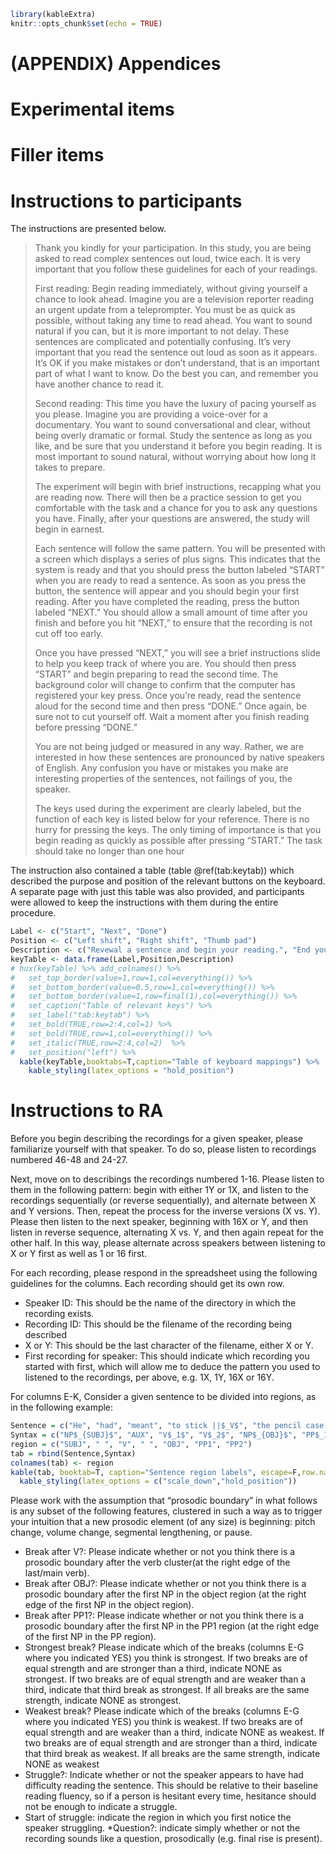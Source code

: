 ```r
library(kableExtra)
knitr::opts_chunk$set(echo = TRUE)
```

# (APPENDIX) Appendices {-}

# Experimental items {#items}

# Filler items {#fillers}

# Instructions to participants {#instr}

The instructions are presented below.

>Thank you kindly for your participation. In this study, you are being asked to read complex sentences out loud, twice each. It is very important that you follow these guidelines for each of your readings.
>
>First reading: Begin reading immediately, without giving yourself a chance to look ahead. Imagine you are a television reporter reading an urgent update from a teleprompter. You must be as quick as possible, without taking any time to read ahead.  You want to sound natural if you can, but it is more important to not delay. These sentences are complicated and potentially confusing. It’s very important that you read the sentence out loud as soon as it appears. It’s OK if you make mistakes or don’t understand, that is an important part of what I want to know. Do the best you can, and remember you have another chance to read it. 
>
>Second reading: This time you have the luxury of pacing yourself as you please. Imagine you are providing a voice-over for a documentary. You want to sound conversational and clear, without being overly dramatic or formal. Study the sentence as long as you like, and be sure that you understand it before you begin reading. It is most important to sound natural, without worrying about how long it takes to prepare.
>
>The experiment will begin with brief instructions, recapping what you are reading now. There will then be a practice session to get you comfortable with the task and a chance for you to ask any questions you have. Finally, after your questions are answered, the study will begin in earnest.
>
>Each sentence will follow the same pattern. You will be presented with a screen which displays a series of plus signs. This indicates that the system is ready and that you should press the button labeled “START” when you are ready to read a sentence. As soon as you press the button, the sentence will appear and you should begin your first reading. After you have completed the reading, press the button labeled “NEXT.” You should allow a small amount of time after you finish and before you hit “NEXT,” to ensure that the recording is not cut off too early. 
>
>Once you have pressed “NEXT,” you will see a brief instructions slide to help you keep track of where you are. You should then press “START” and begin preparing to read the second time. The background color will change to confirm that the computer has registered your key press. Once you’re ready, read the sentence aloud for the second time and then press “DONE.” Once again, be sure not to cut yourself off. Wait a moment after you finish reading before pressing “DONE.”
>
>You are not being judged or measured in any way. Rather, we are interested in how these sentences are pronounced by native speakers of English. Any confusion you have or mistakes you make are interesting properties of the sentences, not failings of you, the speaker.
>
>The keys used during the experiment are clearly labeled, but the function of each key is listed below for your reference. There is no hurry for pressing the keys. The only timing of importance is that you begin reading as quickly as possible after pressing “START.” The task should take no longer than one hour

The instruction also contained a table (table \@ref(tab:keytab)) which described the purpose and position of the relevant buttons on the keyboard. A separate page with just this table was also provided, and participants were allowed to keep the instructions with them during the entire procedure.

```r
Label <- c("Start", "Next", "Done")
Position <- c("Left shift", "Right shift", "Thumb pad")
Description <- c("Revewal a sentence and begin your reading.", "End your first reading.", "End your second reading and prepare for the next sentence.")
keyTable <- data.frame(Label,Position,Description)
# hux(keyTable) %>% add_colnames() %>%
#   set_top_border(value=1,row=1,col=everything()) %>%
#   set_bottom_border(value=0.5,row=1,col=everything()) %>%
#   set_bottom_border(value=1,row=final(1),col=everything()) %>%
#   set_caption("Table of relevant keys") %>%
#   set_label("tab:keytab") %>%
#   set_bold(TRUE,row=2:4,col=1) %>%
#   set_bold(TRUE,row=1,col=everything()) %>%
#   set_italic(TRUE,row=2:4,col=2)  %>%
#   set_position("left") %>%
  kable(keyTable,booktabs=T,caption="Table of keyboard mappings") %>%
    kable_styling(latex_options = "hold_position")

```


# Instructions to RA {#RA}

Before you begin describing the recordings for a given speaker, please familiarize yourself with that speaker. To do so, please listen to recordings numbered 46-48 and 24-27.

Next, move on to describings the recordings numbered 1-16. Please listen to them in the following pattern: begin with either 1Y or 1X, and listen to the recordings sequentially (or reverse sequentially), and alternate between X and Y versions. Then, repeat the process for the inverse versions (X vs. Y). Please then listen to the next speaker, beginning with 16X or Y, and then listen in reverse sequence, alternating X vs. Y, and then again repeat for the other half. In this way, please alternate across speakers between listening to X or Y first as well as 1 or 16 first.

For each recording, please respond in the spreadsheet using the following guidelines for the columns. Each recording should get its own row.

* Speaker ID: This should be the name of the directory in which the recording exists.
* Recording ID: This should be the filename of the recording being described
* X or Y: This should be the last character of the filename, either X or Y.
* First recording for speaker: This should indicate which recording you started with first, which will allow me to deduce the pattern you used to listened to the recordings, per above, e.g. 1X, 1Y, 16X or 16Y.

For columns E-K, Consider a given sentence to be divided into regions, as in the following example:

```r
Sentence = c("He", "had", "meant", "to stick ||$_V$", "the pencil case ||$_{OBJ}$", "in the cabinet ||$_{PP1}$", "into his book bag.")
Syntax = c("NP$_{SUBJ}$", "AUX", "V$_1$", "V$_2$", "NP$_{OBJ}$", "PP$_1$", "PP$_2$")
region = c("SUBJ", " ", "V", " ", "OBJ", "PP1", "PP2")
tab = rbind(Sentence,Syntax)
colnames(tab) <- region
kable(tab, booktab=T, caption="Sentence region labels", escape=F,row.names = F) %>% 
  kable_styling(latex_options = c("scale_down","hold_position"))

```

Please work with the assumption that “prosodic boundary” in what follows is any subset of the following features, clustered in such a way as to trigger your intuition that a new prosodic element (of any size) is beginning: pitch change, volume change, segmental lengthening, or pause.

* Break after V?: Please indicate whether or not you think there is a prosodic boundary after the verb cluster(at the right edge of the last/main verb).
* Break after OBJ?: Please indicate whether or not you think there is a prosodic boundary after the first NP in the object region (at the right edge of the first NP in the object region).
* Break after PP1?: Please indicate whether or not you think there is a prosodic boundary after the first NP in the PP1 region (at the right edge of the first NP in the PP region).
* Strongest break? Please indicate which of the breaks (columns E-G where you indicated YES) you think is strongest. If two breaks are of equal strength and are stronger than a third, indicate NONE as strongest. If two breaks are of equal strength and are weaker than a third, indicate that third break as strongest. If all breaks are the same strength, indicate NONE as strongest.
* Weakest break? Please indicate which of the breaks (columns E-G where you indicated YES) you think is weakest. If two breaks are of equal strength and are weaker than a third, indicate NONE as weakest. If two breaks are of equal strength and are stronger than a third, indicate that third break as weakest. If all breaks are the same strength, indicate NONE as weakest
* Struggle?: Indicate whether or not the speaker appears to have had difficulty reading the sentence. This should be relative to their baseline reading fluency, so if a person is hesitant every time, hesitance should not be enough to indicate a struggle.
* Start of struggle: indicate the region in which you first notice the speaker struggling.
*Question?: indicate simply whether or not the recording sounds like a question, prosodically (e.g. final rise is present).
